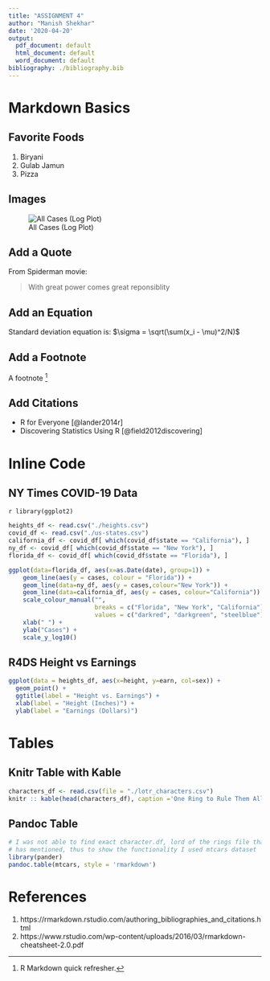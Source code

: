 ```yaml
---
title: "ASSIGNMENT 4"
author: "Manish Shekhar"
date: '2020-04-20'
output:
  pdf_document: default
  html_document: default
  word_document: default
bibliography: ./bibliography.bib
---
```


# Markdown Basics

## Favorite Foods
1. Biryani
2. Gulab Jamun
3. Pizza

## Images
![All Cases (Log Plot)](./10-all-cases-log.png)

## Add a Quote
From Spiderman movie:

> With great power comes great reponsiblity

## Add an Equation
Standard deviation equation is:
$\sigma = \sqrt(\sum(x_i - \mu)^2/N)$

## Add a Footnote
A footnote [^1]

[^1]: R Markdown quick refresher.

## Add Citations
* R for Everyone [@lander2014r]
* Discovering Statistics Using R [@field2012discovering]

# Inline Code

## NY Times COVID-19 Data
`r library(ggplot2)` 
```r
heights_df <- read.csv("./heights.csv")
covid_df <- read.csv("./us-states.csv")
california_df <- covid_df[ which(covid_df$state == "California"), ]
ny_df <- covid_df[ which(covid_df$state == "New York"), ]
florida_df <- covid_df[ which(covid_df$state == "Florida"), ]
```

```r
ggplot(data=florida_df, aes(x=as.Date(date), group=1)) + 
    geom_line(aes(y = cases, colour = "Florida")) + 
    geom_line(data=ny_df, aes(y = cases,colour="New York")) + 
    geom_line(data=california_df, aes(y = cases, colour="California")) + 
    scale_colour_manual("",
                        breaks = c("Florida", "New York", "California"),
                        values = c("darkred", "darkgreen", "steelblue")) + 
    xlab(" ") + 
    ylab("Cases") + 
    scale_y_log10()
```

## R4DS Height vs Earnings
```r
ggplot(data = heights_df, aes(x=height, y=earn, col=sex)) + 
  geom_point() + 
  ggtitle(label = "Height vs. Earnings") +
  xlab(label = "Height (Inches)") +
  ylab(label = "Earnings (Dollars)")
```
# Tables

## Knitr Table with Kable
```r
characters_df <- read.csv(file = "./lotr_characters.csv")
knitr :: kable(head(characters_df), caption ='One Ring to Rule Them All')
```

## Pandoc Table
```r
# I was not able to find exact character.df, lord of the rings file that assignment 
# has mentioned, thus to show the functionality I used mtcars dataset
library(pander)
pandoc.table(mtcars, style = 'rmarkdown')
```

# References
1. https://rmarkdown.rstudio.com/authoring_bibliographies_and_citations.html
2. https://www.rstudio.com/wp-content/uploads/2016/03/rmarkdown-cheatsheet-2.0.pdf